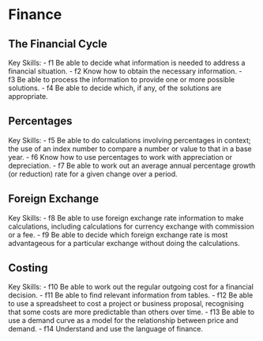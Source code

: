 # Finance

## The Financial Cycle

Key Skills:
- f1 Be able to decide what information is needed to address a financial situation.
- f2 Know how to obtain the necessary information.
- f3 Be able to process the information to provide one or more possible solutions.
- f4 Be able to decide which, if any, of the solutions are appropriate.


## Percentages

Key Skills:
- f5 Be able to do calculations involving percentages in context; the use of an index number to compare a number or value to that in a base year.
- f6 Know how to use percentages to work with appreciation or depreciation.
- f7 Be able to work out an average annual percentage growth (or reduction) rate for a given change over a period.


## Foreign Exchange

Key Skills:
- f8 Be able to use foreign exchange rate information to make calculations, including calculations for currency exchange with commission or a fee.
- f9 Be able to decide which foreign exchange rate is most advantageous for a particular exchange without doing the calculations.

## Costing

Key Skills:
- f10 Be able to work out the regular outgoing cost for a financial decision.
- f11 Be able to find relevant information from tables.
- f12 Be able to use a spreadsheet to cost a project or business proposal, recognising that some costs are more predictable than others over time.
- f13 Be able to use a demand curve as a model for the relationship between price and demand.
- f14 Understand and use the language of finance.


